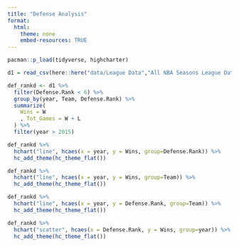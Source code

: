 ```yaml
---
title: "Defense Analysis"
format:
  html: 
    theme: none
    embed-resources: TRUE
---
```


```r
pacman::p_load(tidyverse, highcharter)
```

```r
d1 = read_csv(here::here("data/League Data","All NBA Seasons League Data.csv")) 
```

```r
def_rankd <- d1 %>% 
  filter(Defense.Rank < 6) %>% 
  group_by(year, Team, Defense.Rank) %>% 
  summarize(
    Wins = W
    , Tot_Games = W + L
  ) %>% 
  filter(year > 2015)  

def_rankd %>% 
  hchart("line", hcaes(x = year, y = Wins, group=Defense.Rank)) %>% 
  hc_add_theme(hc_theme_flat()) 
```


```r
def_rankd %>% 
  hchart("line", hcaes(x = year, y = Wins, group=Team)) %>% 
  hc_add_theme(hc_theme_flat())
```


```r
def_rankd %>% 
  hchart("line", hcaes(x = year, y = Defense.Rank, group=Team)) %>% 
  hc_add_theme(hc_theme_flat())
```

```r
def_rankd %>% 
  hchart("scatter", hcaes(x = Defense.Rank, y = Wins, group=year)) %>% 
  hc_add_theme(hc_theme_flat())
```
